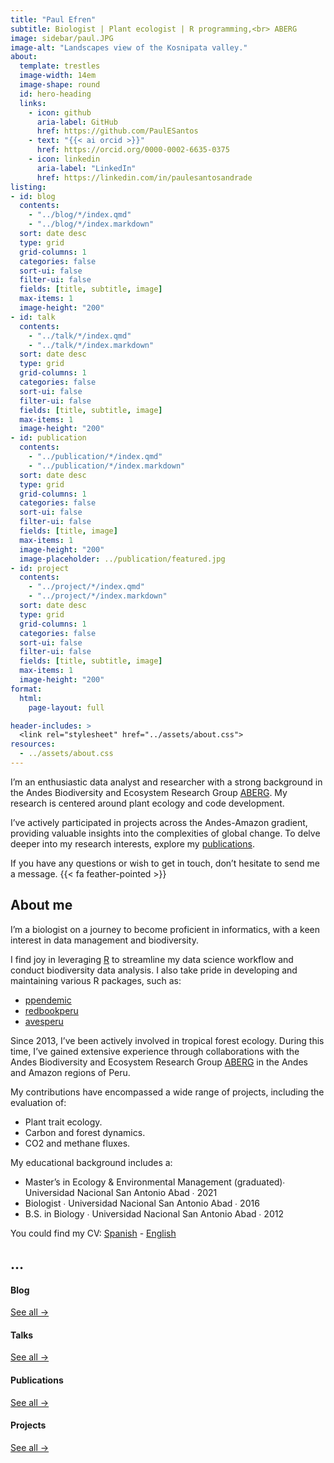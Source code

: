 ```yaml
---
title: "Paul Efren"
subtitle: Biologist | Plant ecologist | R programming,<br> ABERG
image: sidebar/paul.JPG
image-alt: "Landscapes view of the Kosnipata valley."
about:
  template: trestles
  image-width: 14em
  image-shape: round
  id: hero-heading
  links:
    - icon: github
      aria-label: GitHub
      href: https://github.com/PaulESantos
    - text: "{{< ai orcid >}}"
      href: https://orcid.org/0000-0002-6635-0375
    - icon: linkedin
      aria-label: "LinkedIn"
      href: https://linkedin.com/in/paulesantosandrade
listing: 
- id: blog
  contents: 
    - "../blog/*/index.qmd"
    - "../blog/*/index.markdown"
  sort: date desc
  type: grid
  grid-columns: 1
  categories: false
  sort-ui: false
  filter-ui: false
  fields: [title, subtitle, image]
  max-items: 1
  image-height: "200"
- id: talk
  contents: 
    - "../talk/*/index.qmd"
    - "../talk/*/index.markdown"
  sort: date desc
  type: grid
  grid-columns: 1
  categories: false
  sort-ui: false
  filter-ui: false
  fields: [title, subtitle, image]
  max-items: 1
  image-height: "200"
- id: publication
  contents: 
    - "../publication/*/index.qmd"
    - "../publication/*/index.markdown"
  sort: date desc
  type: grid
  grid-columns: 1
  categories: false
  sort-ui: false
  filter-ui: false
  fields: [title, image]
  max-items: 1
  image-height: "200"
  image-placeholder: ../publication/featured.jpg
- id: project
  contents: 
    - "../project/*/index.qmd"
    - "../project/*/index.markdown"
  sort: date desc
  type: grid
  grid-columns: 1
  categories: false
  sort-ui: false
  filter-ui: false
  fields: [title, subtitle, image]
  max-items: 1
  image-height: "200"
format: 
  html: 
    page-layout: full

header-includes: >
  <link rel="stylesheet" href="../assets/about.css">
resources:
  - ../assets/about.css
---
```


::: {#hero-heading}

I'm an enthusiastic data analyst and researcher with a strong background in the Andes Biodiversity and Ecosystem Research Group [ABERG](https://www.andesconservation.org/). My research is centered around plant ecology and code development.

I've actively participated in projects across the Andes-Amazon gradient, providing valuable insights into the complexities of global change. To delve deeper into my research interests, explore my [publications](/publication).

If you have any questions or wish to get in touch, don't hesitate to send me a message. {{< fa feather-pointed >}}

:::

## About me

::: {.grid}

::: {.g-col-6 #about-me-1}

I'm a biologist on a journey to become proficient in informatics, with a keen interest in data management and biodiversity.

I find joy in leveraging [R](https://www.r-project.org/about.html) to streamline my data science workflow and conduct biodiversity data analysis. I also take pride in developing and maintaining various R packages, such as:

- [ppendemic](https://paulesantos.github.io/ppendemic/)
- [redbookperu](https://paulesantos.github.io/redbookperu/)
- [avesperu](https://github.com/PaulESantos/avesperu/)

Since 2013, I've been actively involved in tropical forest ecology. During this time, I've gained extensive experience through collaborations with the Andes Biodiversity and Ecosystem Research Group [ABERG](https://www.andesconservation.org/) in the Andes and Amazon regions of Peru.

:::

::: {.g-col-6 #about-me-2}

My contributions have encompassed a wide range of projects, including the evaluation of:

 - Plant trait ecology.
 - Carbon and forest dynamics.
 - CO2 and methane fluxes.
 
My educational background includes a:

<ul class="fa-ul">
   <li><span class="fa-li"><i class="fa-solid fa-graduation-cap"></i></span> Master's in Ecology & Environmental Management (graduated)∙ Universidad Nacional San Antonio Abad ∙ 2021</li>
   <li><span class="fa-li"><i class="fa-solid fa-graduation-cap"></i></span>Biologist ∙ Universidad Nacional San Antonio Abad ∙ 2016</li>
   <li><span class="fa-li"><i class="fa-solid fa-graduation-cap"></i></span>B.S. in Biology ∙ Universidad Nacional San Antonio Abad ∙ 2012</li>
</ul>

You could find my CV: [Spanish](https://paulesantos.github.io/cv_spa/) - [English](https://paulesantos.github.io/cv/)

:::

:::
<!-- end grid -->

## ...

:::: {.grid}

::: {.g-col-3}
#### Blog
::: {#blog}
:::
[See all &rarr;](../blog){.about-links .subtitle}
:::

::: {.g-col-3}
#### Talks
::: {#talk}
:::
[See all &rarr;](../talk){.about-links .subtitle}
:::

::: {.g-col-3}
#### Publications
::: {#publication}
:::
[See all &rarr;](../publication){.about-links .subtitle}
:::

::: {.g-col-3}
#### Projects
::: {#project}
:::
[See all &rarr;](../project){.about-links .subtitle}
:::

::::
